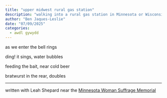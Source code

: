 ```yaml
---
title: "upper midwest rural gas station"
description: "walking into a rural gas station in Minnesota or Wisconsin"
author: "Ben Jaques-Leslie"
date: "07/09/2025"
categories:
  - awdl gywydd
---
```


as we enter the bell rings

ding! it sings, water bubbles

feeding the bait, near cold beer

bratwurst in the rear, doubles

------------------------------------------------------------------------

written with Leah Shepard near the [Minnesota Woman Suffrage Memorial](https://en.wikipedia.org/wiki/Minnesota_Woman_Suffrage_Memorial)
